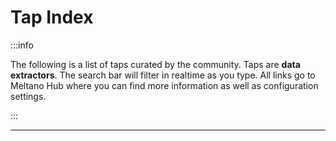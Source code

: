 
# Tap Index

:::info

The following is a list of taps curated by the community. Taps are **data extractors**. The search bar will filter
in realtime as you type. All links go to Meltano Hub where you can find more information as well as configuration settings.

:::

___

<PluginIndex type="extractors" />
